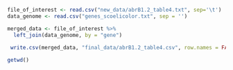 
```r
file_of_interest <- read.csv("new_data/abrB1.2_table4.txt", sep='\t')
data_genome <- read.csv("genes_scoelicolor.txt", sep = '')

```

```r

merged_data <- file_of_interest %>%
  left_join(data_genome, by = "gene")
  
 write.csv(merged_data, "final_data/abrB1.2_table4.csv", row.names = FALSE)

```

```r
getwd()
```

